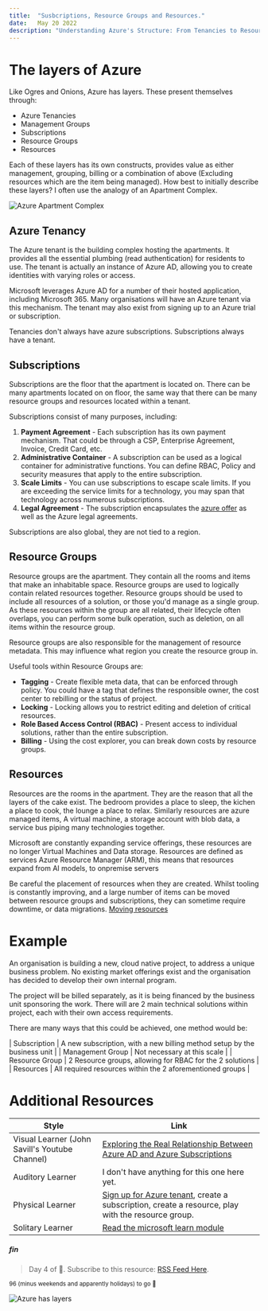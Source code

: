 ```yaml
---
title:  "Susbcriptions, Resource Groups and Resources."
date:   May 20 2022
description: "Understanding Azure's Structure: From Tenancies to Resources, a Guide to Navigating the Layers of Azure."
---
```


# The layers of Azure

Like Ogres and Onions, Azure has layers. These present themselves through:

* Azure Tenancies
* Management Groups
* Subscriptions
* Resource Groups
* Resources

Each of these layers has its own constructs, provides value as either management, grouping, billing or a combination of above (Excluding resources which are the item being managed). How best to initially describe these layers? I often use the analogy of an Apartment Complex.

![Azure Apartment Complex](/img/100daysofazure/TenSubRG.png)

## Azure Tenancy

The Azure tenant is the building complex hosting the apartments. It provides all the essential plumbing (read authentication) for residents to use. The tenant is actually an instance of Azure AD, allowing you to create identities with varying roles or access. 

Microsoft leverages Azure AD for a number of their hosted application, including Microsoft 365. Many organisations will have an Azure tenant via this mechanism. The tenant may also exist from signing up to an Azure trial or subscription.

Tenancies don't always have azure subscriptions. Subscriptions always have a tenant.

## Subscriptions

Subscriptions are the floor that the apartment is located on. There can be many apartments located on on floor, the same way that there can be many resource groups and resources located within a tenant.

Subscriptions consist of many purposes, including:

1. **Payment Agreement** - Each subscription has its own payment mechanism. That could be through a CSP, Enterprise Agreement, Invoice, Credit Card, etc.
2. **Administrative Container** - A subscription can be used as a logical container for administrative functions. You can define RBAC, Policy and security measures that apply to the entire subscription.
3. **Scale Limits** - You can use subscriptions to escape scale limits. If you are exceeding the service limits for a technology, you may span that technology across numerous subscriptions.
4. **Legal Agreement** - The subscription encapsulates the [azure offer](https://azure.microsoft.com/en-au/support/legal/offer-details/) as well as the Azure legal agreements.

Subscriptions are also global, they are not tied to a region.

## Resource Groups
Resource groups are the apartment. They contain all the rooms and items that make an inhabitable space. Resource groups are used to logically contain related resources together. Resource groups should be used to include all resources of a solution, or those you'd manage as a single group. As these resources within the group are all related, their lifecycle often overlaps, you can perform some bulk operation, such as deletion, on all items within the resource group.

Resource groups are also responsible for the management of resource metadata. This may influence what region you create the resource group in.

Useful tools within Resource Groups are:

* **Tagging**  - Create flexible meta data, that can be enforced through policy. You could have a tag that defines the responsible owner, the cost center to rebilling or the status of project.
* **Locking** - Locking allows you to restrict editing and deletion of critical resources.
* **Role Based Access Control (RBAC)** - Present access to individual solutions, rather than the entire subscription.
* **Billing** - Using the cost explorer, you can break down costs by resource groups.

## Resources

Resources are the rooms in the apartment. They are the reason that all the layers of the cake exist. The bedroom provides a place to sleep, the kichen a place to cook, the lounge a place to relax. Similarly resources are azure managed items, A virtual machine, a storage account with blob data, a service bus piping many technologies together.

Microsoft are constantly expanding service offerings, these resources are no longer Virtual Machines and Data storage. Resources are defined as services Azure Resource Manager (ARM), this means that resources expand from AI models, to onpremise servers

Be careful the placement of resources when they are created. Whilst tooling is constantly improving, and a large number of items can be moved between resource groups and subscriptions, they can sometime require downtime, or data migrations. [Moving resources](https://docs.microsoft.com/en-us/azure/azure-resource-manager/management/move-resource-group-and-subscription)

# Example

An organisation is building a new, cloud native project, to address a unique business problem. No existing market offerings exist and the organisation has decided to develop their own internal program.

The project will be billed separately, as it is being financed by the business unit sponsoring the work. There will are 2 main technical solutions within project, each with their own access requirements.

There are many ways that this could be achieved, one method would be:

| Subscription | A new subscription, with a new billing method setup by the business unit |
| Management Group | Not necessary at this scale |
| Resource Group | 2 Resource groups, allowing for RBAC for the 2 solutions |
| Resources | All required resources within the 2 aforementioned groups |

# Additional Resources

| Style | Link |
| --- | --- |
| Visual Learner (John Savill's Youtube Channel)| [Exploring the Real Relationship Between Azure AD and Azure Subscriptions](https://www.youtube.com/watch?v=sXurr46f3HA)
| Auditory Learner | I don't have anything for this one here yet.|
| Physical Learner | [Sign up for Azure tenant](https://azure.microsoft.com/en-us/free/), create a subscription, create a resource, play with the resource group. |
| Solitary Learner | [Read the microsoft learn module](https://docs.microsoft.com/en-us/learn/modules/azure-architecture-fundamentals/overview?ns-enrollment-type=learningpath&ns-enrollment-id=learn.az-900-describe-cloud-concepts)

##### fin

>Day 4 of 💯. Subscribe to this resource: [RSS Feed Here](http://localhost:4000/feed.xml).

<sup>96 (minus weekends and apparently holidays) to go 💪</sup>

![Azure has layers](https://media.giphy.com/media/kwafZfFxw8WnC/giphy.gif)

